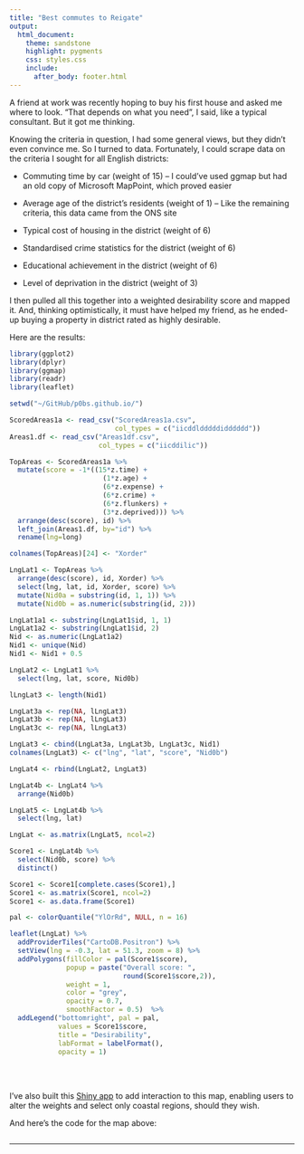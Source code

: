 ```yaml
---
title: "Best commutes to Reigate"
output:
  html_document:
    theme: sandstone
    highlight: pygments
    css: styles.css
    include:
      after_body: footer.html
---
```


A friend at work was recently hoping to buy his first house and asked me where to look. "That depends on what you need", I said, like a typical consultant. But it got me thinking. 

Knowing the criteria in question, I had some general views, but they didn't even convince me. So I turned to data. Fortunately, I could scrape data on the criteria I sought for all English districts:

  * Commuting time by car (weight of 15) -- I could've used ggmap but had an old copy of Microsoft MapPoint, which proved easier 
  
  * Average age of the district's residents (weight of 1) -- Like the remaining criteria, this data came from the ONS site 
  
  * Typical cost of housing in the district (weight of 6)
  
  * Standardised crime statistics for the district (weight of 6)
  
  * Educational achievement in the district (weight of 6)
  
  * Level of deprivation in the district (weight of 3)

I then pulled all this together into a weighted desirability score and mapped it. And, thinking optimistically, it must have helped my friend, as he ended-up buying a property in district rated as highly desirable.

Here are the results:

```r

library(ggplot2)
library(dplyr)
library(ggmap)
library(readr)
library(leaflet)

setwd("~/GitHub/p0bs.github.io/")

ScoredAreas1a <- read_csv("ScoredAreas1a.csv", 
                          col_types = c("iicddldddddidddddd"))
Areas1.df <- read_csv("Areas1df.csv", 
                      col_types = c("iicddilic"))

TopAreas <- ScoredAreas1a %>%
  mutate(score = -1*((15*z.time) + 
                       (1*z.age) + 
                       (6*z.expense) + 
                       (6*z.crime) + 
                       (6*z.flunkers) + 
                       (3*z.deprived))) %>% 
  arrange(desc(score), id) %>% 
  left_join(Areas1.df, by="id") %>%
  rename(lng=long)

colnames(TopAreas)[24] <- "Xorder"

LngLat1 <- TopAreas %>% 
  arrange(desc(score), id, Xorder) %>% 
  select(lng, lat, id, Xorder, score) %>% 
  mutate(Nid0a = substring(id, 1, 1)) %>% 
  mutate(Nid0b = as.numeric(substring(id, 2)))

LngLat1a1 <- substring(LngLat1$id, 1, 1)
LngLat1a2 <- substring(LngLat1$id, 2)
Nid <- as.numeric(LngLat1a2)
Nid1 <- unique(Nid)
Nid1 <- Nid1 + 0.5

LngLat2 <- LngLat1 %>% 
  select(lng, lat, score, Nid0b)

lLngLat3 <- length(Nid1)

LngLat3a <- rep(NA, lLngLat3)
LngLat3b <- rep(NA, lLngLat3)
LngLat3c <- rep(NA, lLngLat3)

LngLat3 <- cbind(LngLat3a, LngLat3b, LngLat3c, Nid1)
colnames(LngLat3) <- c("lng", "lat", "score", "Nid0b")

LngLat4 <- rbind(LngLat2, LngLat3)

LngLat4b <- LngLat4 %>% 
  arrange(Nid0b) 

LngLat5 <- LngLat4b %>% 
  select(lng, lat)

LngLat <- as.matrix(LngLat5, ncol=2)

Score1 <- LngLat4b %>% 
  select(Nid0b, score) %>% 
  distinct()

Score1 <- Score1[complete.cases(Score1),]
Score1 <- as.matrix(Score1, ncol=2)
Score1 <- as.data.frame(Score1)

pal <- colorQuantile("YlOrRd", NULL, n = 16)

leaflet(LngLat) %>% 
  addProviderTiles("CartoDB.Positron") %>% 
  setView(lng = -0.3, lat = 51.3, zoom = 8) %>% 
  addPolygons(fillColor = pal(Score1$score), 
              popup = paste("Overall score: ", 
                            round(Score1$score,2)),
              weight = 1,
              color = "grey",
              opacity = 0.7,
              smoothFactor = 0.5)  %>% 
  addLegend("bottomright", pal = pal, 
            values = Score1$score,
            title = "Desirability",
            labFormat = labelFormat(),
            opacity = 1)

```

<br></br>

I've also built this [Shiny app](http://robin.shinyapps.io/location) to add interaction to this map, enabling users to alter the weights and select only coastal regions, should they wish.

And here's the code for the map above:

```r
```

---
